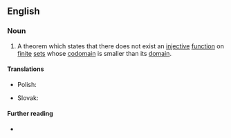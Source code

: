 ==English==

===Noun===
{{head|en|noun|head=the [[pigeonhole]] [[principle]]}} {{lb|en|singulare tantum}}

# {{lb|en|mathematics}} A theorem which states that there does not exist an [[injective]] [[function]] on [[finite]] [[set]]s whose [[codomain]] is smaller than its [[domain]].

====Translations====
{{trans-top|combinatorial theorem}}
* Polish: {{t|pl|zasada szufladkowa|f|alt=zasada szufladkowa (Dirichleta)}}
{{trans-mid}}
* Slovak: {{t|sk|Dirichletov princíp|m}}
{{trans-bottom}}

====Further reading====
* {{pedia}}